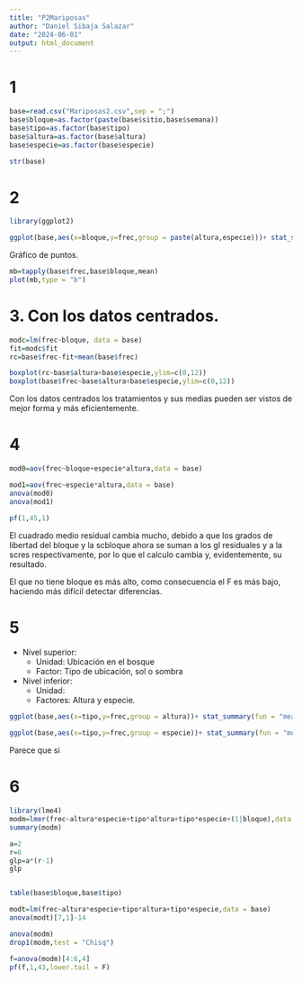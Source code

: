 ```yaml
---
title: "P2Mariposas"
author: "Daniel Sibaja Salazar"
date: "2024-06-01"
output: html_document
---
```


# 1

```r
base=read.csv("Mariposas2.csv",sep = ";")
base$bloque=as.factor(paste(base$sitio,base$semana))
base$tipo=as.factor(base$tipo)
base$altura=as.factor(base$altura)
base$especie=as.factor(base$especie)

str(base)
```


# 2 

```r
library(ggplot2)

ggplot(base,aes(x=bloque,y=frec,group = paste(altura,especie)))+ stat_summary(fun = "mean",geom = "line",aes(linetype =  paste(altura,especie)))
```

Gráfico de puntos.

```r
mb=tapply(base$frec,base$bloque,mean)
plot(mb,type = "b")
```


# 3. Con los datos centrados. 

```r
modc=lm(frec~bloque, data = base)
fit=modc$fit
rc=base$frec-fit+mean(base$frec)

boxplot(rc~base$altura+base$especie,ylim=c(0,12))
boxplot(base$frec~base$altura+base$especie,ylim=c(0,12))

```

Con los datos centrados los tratamientos y sus medias pueden ser vistos de mejor forma y más eficientemente. 

# 4

```r
mod0=aov(frec~bloque+especie*altura,data = base)
```

```r
mod1=aov(frec~especie*altura,data = base)
anova(mod0)
anova(mod1)

pf(1,45,1)
```

El cuadrado medio residual cambia mucho, debido a que los grados de libertad del bloque y la scbloque ahora se suman a los gl residuales y a la scres respectivamente, por lo que el calculo cambia y, evidentemente, su resultado. 

El que no tiene bloque es más alto, como consecuencia el F es más bajo, haciendo más difícil detectar diferencias. 

# 5

- Nivel superior: 
    - Unidad: Ubicación en el bosque 
    - Factor: Tipo de ubicación, sol o sombra 
- Nivel inferior:
    - Unidad: 
    - Factores: Altura y especie. 
    

```r
ggplot(base,aes(x=tipo,y=frec,group = altura))+ stat_summary(fun = "mean",geom = "line",aes(linetype =  altura))

ggplot(base,aes(x=tipo,y=frec,group = especie))+ stat_summary(fun = "mean",geom = "line",aes(linetype =  especie))
```

Parece que si

# 6

```r
library(lme4)
modm=lmer(frec~altura*especie+tipo*altura+tipo*especie+(1|bloque),data = base)
summary(modm)

a=2
r=8
glp=a*(r-1)
glp


table(base$bloque,base$tipo)
```

```r
modt=lm(frec~altura*especie+tipo*altura+tipo*especie,data = base)
anova(modt)[7,1]-14
```

```r
anova(modm)
drop1(modm,test = "Chisq")

f=anova(modm)[4:6,4]
pf(f,1,43,lower.tail = F)
```











